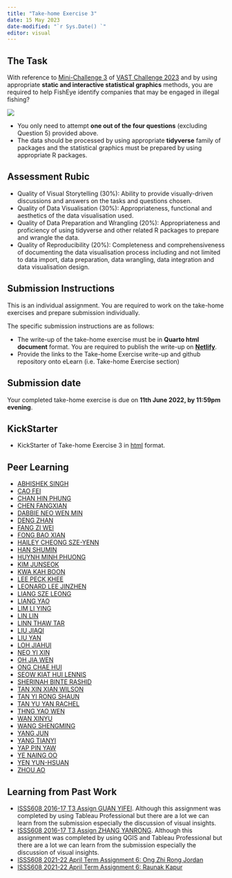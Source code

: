 ```yaml
---
title: "Take-home Exercise 3"
date: 15 May 2023
date-modified: "`r Sys.Date() `"
editor: visual
---
```


## The Task

With reference to [Mini-Challenge 3](https://vast-challenge.github.io/2023/MC3.html) of [VAST Challenge 2023](https://vast-challenge.github.io/2023/index.html) and by using appropriate **static and interactive statistical graphics** methods, you are required to help FishEye identify companies that may be engaged in illegal fishing?

![](img/mc3.jpg)

::: callout-important
-   You only need to attempt **one out of the four questions** (excluding Question 5) provided above.
-   The data should be processed by using appropriate **tidyverse** family of packages and the statistical graphics must be prepared by using appropriate R packages.
:::

## Assessment Rubic

-   Quality of Visual Storytelling (30%): Ability to provide visually-driven discussions and answers on the tasks and questions chosen.
-   Quality of Data Visualisation (30%): Appropriateness, functional and aesthetics of the data visualisation used.
-   Quality of Data Preparation and Wrangling (20%): Appropriateness and proficiency of using tidyverse and other related R packages to prepare and wrangle the data.
-   Quality of Reproducibility (20%): Completeness and comprehensiveness of documenting the data visualisation process including and not limited to data import, data preparation, data wrangling, data integration and data visualisation design.

## Submission Instructions

This is an individual assignment. You are required to work on the take-home exercises and prepare submission individually.

::: callout-important
The specific submission instructions are as follows:

-   The write-up of the take-home exercise must be in **Quarto html document** format. You are required to publish the write-up on [**Netlify**](https://www.netlify.com/).
-   Provide the links to the Take-home Exercise write-up and github repository onto eLearn (i.e. Take-home Exercise section)
:::

## Submission date

Your completed take-home exercise is due on **11th June 2022, by 11:59pm evening**.

## KickStarter

-   KickStarter of Take-home Exercise 3 in [html](TH_Ex03/MC3-Kick-starter.html) format.

## Peer Learning

- [ABHISHEK SINGH]()
- [CAO FEI]()
- [CHAN HIN PHUNG]()
- [CHEN FANGXIAN]()
- [DABBIE NEO WEN MIN]()
- [DENG ZHAN]()
- [FANG ZI WEI]()
- [FONG BAO XIAN]()
- [HAILEY CHEONG SZE-YENN]()
- [HAN SHUMIN]()
- [HUYNH MINH PHUONG]()
- [KIM JUNSEOK]()
- [KWA KAH BOON]()
- [LEE PECK KHEE]()
- [LEONARD LEE JINZHEN]()
- [LIANG SZE LEONG]()
- [LIANG YAO]()
- [LIM LI YING]()
- [LIN LIN]()
- [LINN THAW TAR]()
- [LIU JIAQI]()
- [LIU YAN]()
- [LOH JIAHUI]()
- [NEO YI XIN]()
- [OH JIA WEN]()
- [ONG CHAE HUI]()
- [SEOW KIAT HUI LENNIS]()
- [SHERINAH BINTE RASHID]()
- [TAN XIN XIAN WILSON]()
- [TAN YI RONG SHAUN]()
- [TAN YU YAN RACHEL]()
- [THNG YAO WEN]()
- [WAN XINYU]()
- [WANG SHENGMING]()
- [YANG JUN]()
- [YANG TIANYI]()
- [YAP PIN YAW]()
- [YE NAING OO]()
- [YEN YUN-HSUAN]()
- [ZHOU AO]()

## Learning from Past Work

-   [ISSS608 2016-17 T3 Assign GUAN YIFEI](https://wiki.smu.edu.sg/1617t3isss608g1/ISSS608_2016-17_T3_Assign_GUAN_YIFEI). Although this assignment was completed by using Tableau Professional but there are a lot we can learn from the submission especially the discussion of visual insights.
-   [ISSS608 2016-17 T3 Assign ZHANG YANRONG](https://wiki.smu.edu.sg/1617t3isss608g1/ISSS608_2016-17_T3_Assign_ZHANG_YANRONG). Although this assignment was completed by using QGIS and Tableau Professional but there are a lot we can learn from the submission especially the discussion of visual insights.
-   [ISSS608 2021-22 April Term Assignment 6: Ong Zhi Rong Jordan](https://isss608-jordan-va.netlify.app/th_ex6/th_ex6.html)
-   [ISSS608 2021-22 April Term Assignment 6: Raunak Kapur](https://isss608-raunakkapur.netlify.app/th_ex/the6)
